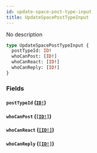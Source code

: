 ```yaml
---
id: update-space-post-type-input
title: UpdateSpacePostTypeInput
---
```


No description

```graphql
type UpdateSpacePostTypeInput {
  postTypeId: ID!
  whoCanPost: [ID!]
  whoCanReact: [ID!]
  whoCanReply: [ID!]
}
```

### Fields

#### `postTypeId` ([`ID!`](/docs/graphql/scalars/id))

#### `whoCanPost` ([`[ID!]`](/docs/graphql/scalars/id))

#### `whoCanReact` ([`[ID!]`](/docs/graphql/scalars/id))

#### `whoCanReply` ([`[ID!]`](/docs/graphql/scalars/id))
